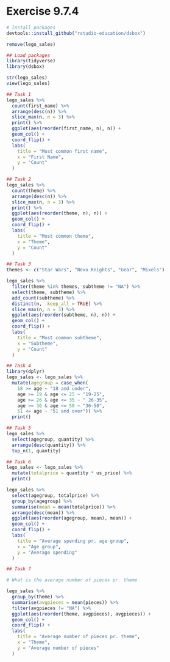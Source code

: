 # Exercise 9.7.4

```r
# Install packages
devtools::install_github("rstudio-education/dsbox")

remove(lego_sales)

```

```r
## Load packages
library(tidyverse)
library(dsbox)

str(lego_sales)
view(lego_sales)

```


```r
## Task 1
lego_sales %>% 
  count(first_name) %>% 
  arrange(desc(n)) %>%
  slice_max(n, n = 3) %>% 
  print() %>% 
  ggplot(aes(reorder(first_name, n), n)) +
  geom_col() +
  coord_flip() +
  labs(
    title = "Most common first name",
    x = "First Name",
    y = "Count"
  )

```

```r
## Task 2
lego_sales %>% 
  count(theme) %>% 
  arrange(desc(n)) %>%
  slice_max(n, n = 3) %>% 
  print() %>% 
  ggplot(aes(reorder(theme, n), n)) +
  geom_col() +
  coord_flip() +
  labs(
    title = "Most common theme",
    x = "Theme",
    y = "Count"
  )

```

```r
## Task 3
themes <- c("Star Wars", "Nexo Knights", "Gear", "Mixels")

lego_sales %>% 
  filter(theme %in% themes, subtheme != "NA") %>% 
  select(theme, subtheme) %>% 
  add_count(subtheme) %>% 
  distinct(n, .keep_all = TRUE) %>% 
  slice_max(n, n = 3) %>% 
  ggplot(aes(reorder(subtheme, n), n)) +
  geom_col() +
  coord_flip() +
  labs(
    title = "Most common subtheme",
    x = "Subtheme",
    y = "Count"
  )

```

```r
## Task 4
library(dplyr)
lego_sales <- lego_sales %>% 
  mutate(agegroup = case_when(
    18 >= age ~ "18 and under",
    age >= 19 & age <= 25 ~ "19-25",
    age >= 26 & age <= 35 ~ " 26-35",
    age >= 36 & age <= 50 ~ "36-50",
    51 <= age ~ "51 and over")) %>% 
  print()

```

```r
## Task 5
lego_sales %>% 
  select(agegroup, quantity) %>% 
  arrange(desc(quantity)) %>% 
  top_n(1, quantity)

```

```r
## Task 6
lego_sales <- lego_sales %>% 
  mutate(totalprice = quantity * us_price) %>% 
  print()

lego_sales %>% 
  select(agegroup, totalprice) %>% 
  group_by(agegroup) %>% 
  summarise(mean = mean(totalprice)) %>% 
  arrange(desc(mean)) %>% 
  ggplot(aes(reorder(agegroup, mean), mean)) +
  geom_col() +
  coord_flip() +
  labs(
    title = "Average spending pr. age group",
    x = "Age group",
    y = "Average spending"
  )

```

```r
## Task 7

# What is the average number of pieces pr. theme

lego_sales %>% 
  group_by(theme) %>% 
  summarise(avgpieces = mean(pieces)) %>%
  filter(avgpieces != "NA") %>% 
  ggplot(aes(reorder(theme, avgpieces), avgpieces)) +
  geom_col() +
  coord_flip() +
  labs(
    title = "Average number of pieces pr. theme",
    x = "Theme",
    y = "Average number of pieces"
  )
```
